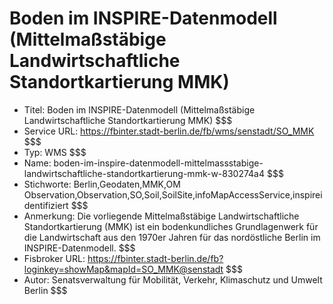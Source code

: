 # Boden im INSPIRE-Datenmodell (Mittelmaßstäbige Landwirtschaftliche Standortkartierung MMK)
- Titel: Boden im INSPIRE-Datenmodell (Mittelmaßstäbige Landwirtschaftliche Standortkartierung MMK) $$$
- Service URL: https://fbinter.stadt-berlin.de/fb/wms/senstadt/SO_MMK $$$
- Typ: WMS $$$
- Name: boden-im-inspire-datenmodell-mittelmassstabige-landwirtschaftliche-standortkartierung-mmk-w-830274a4 $$$
- Stichworte: Berlin,Geodaten,MMK,OM Observation,Observation,SO,Soil,SoilSite,infoMapAccessService,inspireidentifiziert $$$
- Anmerkung: Die vorliegende Mittelmaßstäbige Landwirtschaftliche Standortkartierung (MMK) ist ein bodenkundliches Grundlagenwerk für die Landwirtschaft aus den 1970er Jahren für das nordöstliche Berlin im INSPIRE-Datenmodell. $$$
- Fisbroker URL: https://fbinter.stadt-berlin.de/fb?loginkey=showMap&mapId=SO_MMK@senstadt $$$
- Autor: Senatsverwaltung für Mobilität, Verkehr, Klimaschutz und Umwelt Berlin $$$
